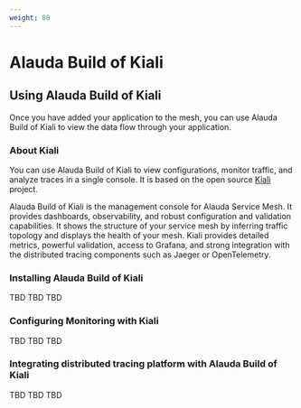 ```yaml
---
weight: 80
---
```


# Alauda Build of Kiali

## Using Alauda Build of Kiali

Once you have added your application to the mesh, you can use Alauda Build of Kiali to view the data flow through your application.

### About Kiali

You can use Alauda Build of Kiali to view configurations, monitor traffic, and analyze traces in a single console. It is based on the open source [Kiali](https://github.com/kiali/kiali) project.

Alauda Build of Kiali is the management console for Alauda Service Mesh. It provides dashboards, observability, and robust configuration and validation capabilities. It shows the structure of your service mesh by inferring traffic topology and displays the health of your mesh. Kiali provides detailed metrics, powerful validation, access to Grafana, and strong integration with the distributed tracing components such as Jaeger or OpenTelemetry.

### Installing Alauda Build of Kiali

TBD TBD TBD

### Configuring Monitoring with Kiali

TBD TBD TBD

### Integrating distributed tracing platform with Alauda Build of Kiali

TBD TBD TBD
